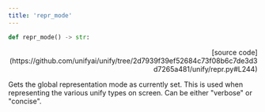 ```yaml
---
title: 'repr_mode'
---
```


```python
def repr_mode() -> str:
```

<p align="right">[source code](https://github.com/unifyai/unify/tree/2d7939f39ef52684c73f08b6c7de3d3d7265a481/unify/repr.py#L244)</p>

Gets the global representation mode as currently set. This is used when representing
the various unify types on screen. Can be either "verbose" or "concise".